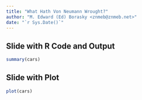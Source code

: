 ```yaml
---
title: "What Hath Von Neumann Wrought?"
author: "M. Edward (Ed) Borasky <znmeb@znmeb.net>"
date: "`r Sys.Date()`"
---
```


## Slide with R Code and Output

```r
summary(cars)
```

## Slide with Plot

```r
plot(cars)
```
